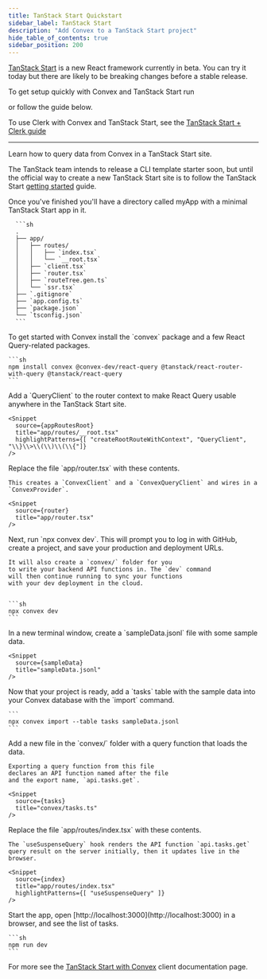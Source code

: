 ```yaml
---
title: TanStack Start Quickstart
sidebar_label: TanStack Start
description: "Add Convex to a TanStack Start project"
hide_table_of_contents: true
sidebar_position: 200
---
```



<Admonition type="caution" title="TanStack Start is in Alpha">

[TanStack Start](https://tanstack.com/start/latest) is a new React framework
currently in beta. You can try it today but there are likely to be breaking
changes before a stable release.

</Admonition>

To get setup quickly with Convex and TanStack Start run

<p>
  <b>
    <CodeWithCopyButton text="npm create convex@latest -- -t tanstack-start" />
  </b>
</p>

or follow the guide below.

To use Clerk with Convex and TanStack Start, see the
[TanStack Start + Clerk guide](/client/react/tanstack-start/clerk.mdx)

---

Learn how to query data from Convex in a TanStack Start site.

<StepByStep>
  <Step title="Create a TanStack Start site">

The TanStack team intends to release a CLI template starter soon, but until the
official way to create a new TanStack Start site is to follow the TanStack Start
[getting started](https://tanstack.com/router/latest/docs/framework/react/start/getting-started)
guide.

Once you've finished you'll have a directory called myApp with a minimal
TanStack Start app in it.

      ```sh
      .
      ├── app/
      │   ├── routes/
      │   │   ├── `index.tsx`
      │   │   └── `__root.tsx`
      │   ├── `client.tsx`
      │   ├── `router.tsx`
      │   ├── `routeTree.gen.ts`
      │   └── `ssr.tsx`
      ├── `.gitignore`
      ├── `app.config.ts`
      ├── `package.json`
      └── `tsconfig.json`
      ```

</Step>
  <Step title="Install the Convex client and server library">
    To get started with Convex install the `convex` package and a few React Query-related packages.

    ```sh
    npm install convex @convex-dev/react-query @tanstack/react-router-with-query @tanstack/react-query
    ```

  </Step>

  <Step title="Update app/routes/__root.tsx">
    Add a `QueryClient` to the router context to make React Query usable anywhere in the TanStack Start site.

    <Snippet
      source={appRoutesRoot}
      title="app/routes/__root.tsx"
      highlightPatterns={[ "createRootRouteWithContext", "QueryClient", "\\}\\>\\(\\)\\(\\{"]}
    />

  </Step>

  <Step title="Update app/router.tsx">
    Replace the file `app/router.tsx` with these contents.

    This creates a `ConvexClient` and a `ConvexQueryClient` and wires in a `ConvexProvider`.

    <Snippet
      source={router}
      title="app/router.tsx"
    />

  </Step>

  <Step title="Set up a Convex dev deployment">
    Next, run `npx convex dev`. This
    will prompt you to log in with GitHub,
    create a project, and save your production and deployment URLs.

    It will also create a `convex/` folder for you
    to write your backend API functions in. The `dev` command
    will then continue running to sync your functions
    with your dev deployment in the cloud.


    ```sh
    npx convex dev
    ```

  </Step>

  <Step title="Create sample data for your database">
    In a new terminal window, create a `sampleData.jsonl`
    file with some sample data.

    <Snippet
      source={sampleData}
      title="sampleData.jsonl"
    />

  </Step>

  <Step title="Add the sample data to your database">
    Now that your project is ready, add a `tasks` table
    with the sample data into your Convex database with
    the `import` command.

    ```
    npx convex import --table tasks sampleData.jsonl
    ```

  </Step>

  <Step title="Expose a database query">
    Add a new file <JSDialectFileName name="tasks.ts" /> in the `convex/` folder
    with a query function that loads the data.

    Exporting a query function from this file
    declares an API function named after the file
    and the export name, `api.tasks.get`.

    <Snippet
      source={tasks}
      title="convex/tasks.ts"
    />

  </Step>

  <Step title="Display the data in your app">
    Replace the file `app/routes/index.tsx` with these contents.

    The `useSuspenseQuery` hook renders the API function `api.tasks.get`
    query result on the server initially, then it updates live in the browser.

    <Snippet
      source={index}
      title="app/routes/index.tsx"
      highlightPatterns={[ "useSuspenseQuery" ]}
    />

  </Step>

  <Step title="Start the app">
    Start the app, open [http://localhost:3000](http://localhost:3000) in a browser,
    and see the list of tasks.

    ```sh
    npm run dev
    ```

  </Step>

</StepByStep>

For more see the
[TanStack Start with Convex](/docs/client/react/tanstack-start/tanstack-start.mdx)
client documentation page.
